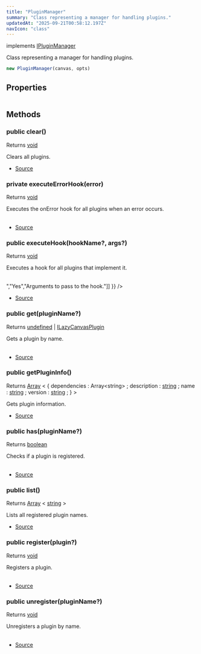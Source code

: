 ```yaml
---
title: "PluginManager"
summary: "Class representing a manager for handling plugins."
updatedAt: "2025-09-21T00:58:12.197Z"
navIcon: "class"
---
```



implements [IPluginManager](/LazyCanvas/interfaces/IPluginManager)

Class representing a manager for handling plugins.



```typescript
new PluginManager(canvas, opts)
```
<Table data={{ headers: [{"content":"Parameter","key":"parameter","sortable":true},{"content":"Type","key":"type","sortable":true},{"content":"Optional","key":"optional","sortable":true},{"content":"Description","key":"description"}], rows: [["canvas","[LazyCanvas](/LazyCanvas/Classes/General/LazyCanvas)","Yes","The LazyCanvas instance."],["opts","\\{\n  debug: boolean\n}","Yes","Optional settings for the PluginManager."]] }} />


## Properties
<Table data={{ headers: [{"content":"Name","key":"name","sortable":true},{"content":"Access Modifier","key":"access","sortable":true},{"content":"Type","key":"type","sortable":true},{"content":"Description","key":"desc"}], rows: [["canvas","public ","[any](https://developer.mozilla.org/en-US/docs/Web/JavaScript/Reference/Global_Objects/Object)","Reference to the LazyCanvas instance."],["debug","public ","[any](https://developer.mozilla.org/en-US/docs/Web/JavaScript/Reference/Global_Objects/Object)","Whether debugging is enabled."],["plugins","public ","[any](https://developer.mozilla.org/en-US/docs/Web/JavaScript/Reference/Global_Objects/Object)","A map storing installed plugins with their names as keys."]] }} />

## Methods

### public clear()
Returns [void](https://developer.mozilla.org/en-US/docs/Web/JavaScript/Reference/Global_Objects/undefined)

Clears all plugins.



- [Source](https://github.com/NMMTY/LazyCanvas/blob/1d5786684b8ca8d543a4533b2b64f8d093b1e426/packages/lazycanvas/src/structures/managers/PluginManager.ts#L360)

### private executeErrorHook(error)
Returns [void](https://developer.mozilla.org/en-US/docs/Web/JavaScript/Reference/Global_Objects/undefined)

Executes the onError hook for all plugins when an error occurs.



<Table data={{ headers: [{"content":"Parameter","key":"parameter","sortable":true},{"content":"Type","key":"type","sortable":true},{"content":"Optional","key":"optional","sortable":true},{"content":"Description","key":"description"}], rows: [["error","[Error](https://developer.mozilla.org/en-US/docs/Web/JavaScript/Reference/Global_Objects/Error)","No","The error that occurred."]] }} />



- [Source](https://github.com/NMMTY/LazyCanvas/blob/1d5786684b8ca8d543a4533b2b64f8d093b1e426/packages/lazycanvas/src/structures/managers/PluginManager.ts#L329)

### public executeHook(hookName?, args?)
Returns [void](https://developer.mozilla.org/en-US/docs/Web/JavaScript/Reference/Global_Objects/undefined)

Executes a hook for all plugins that implement it.



<Table data={{ headers: [{"content":"Parameter","key":"parameter","sortable":true},{"content":"Type","key":"type","sortable":true},{"content":"Optional","key":"optional","sortable":true},{"content":"Description","key":"description"}], rows: [["hookName","keyof [IPluginHooks](/LazyCanvas/interfaces/IPluginHooks)","Yes","The name of the hook to execute."],["args","[Array](https://developer.mozilla.org/en-US/docs/Web/JavaScript/Reference/Global_Objects/Array) \\< [any](https://developer.mozilla.org/en-US/docs/Web/JavaScript/Reference/Global_Objects/Object) \\>","Yes","Arguments to pass to the hook."]] }} />



- [Source](https://github.com/NMMTY/LazyCanvas/blob/1d5786684b8ca8d543a4533b2b64f8d093b1e426/packages/lazycanvas/src/structures/managers/PluginManager.ts#L308)

### public get(pluginName?)
Returns [undefined](https://developer.mozilla.org/en-US/docs/Web/JavaScript/Reference/Global_Objects/undefined) | [ILazyCanvasPlugin](/LazyCanvas/interfaces/ILazyCanvasPlugin)

Gets a plugin by name.



<Table data={{ headers: [{"content":"Parameter","key":"parameter","sortable":true},{"content":"Type","key":"type","sortable":true},{"content":"Optional","key":"optional","sortable":true},{"content":"Description","key":"description"}], rows: [["pluginName","[string](https://developer.mozilla.org/en-US/docs/Web/JavaScript/Reference/Global_Objects/String)","Yes","The name of the plugin."]] }} />



- [Source](https://github.com/NMMTY/LazyCanvas/blob/1d5786684b8ca8d543a4533b2b64f8d093b1e426/packages/lazycanvas/src/structures/managers/PluginManager.ts#L282)

### public getPluginInfo()
Returns [Array](https://developer.mozilla.org/en-US/docs/Web/JavaScript/Reference/Global_Objects/Array) \< \{ 
   dependencies :   Array\<string\> ;
   description :   [string](https://developer.mozilla.org/en-US/docs/Web/JavaScript/Reference/Global_Objects/String) ;
   name :   [string](https://developer.mozilla.org/en-US/docs/Web/JavaScript/Reference/Global_Objects/String) ;
   version :   [string](https://developer.mozilla.org/en-US/docs/Web/JavaScript/Reference/Global_Objects/String) ; 
} \>

Gets plugin information.



- [Source](https://github.com/NMMTY/LazyCanvas/blob/1d5786684b8ca8d543a4533b2b64f8d093b1e426/packages/lazycanvas/src/structures/managers/PluginManager.ts#L348)

### public has(pluginName?)
Returns [boolean](https://developer.mozilla.org/en-US/docs/Web/JavaScript/Reference/Global_Objects/Boolean)

Checks if a plugin is registered.



<Table data={{ headers: [{"content":"Parameter","key":"parameter","sortable":true},{"content":"Type","key":"type","sortable":true},{"content":"Optional","key":"optional","sortable":true},{"content":"Description","key":"description"}], rows: [["pluginName","[string](https://developer.mozilla.org/en-US/docs/Web/JavaScript/Reference/Global_Objects/String)","Yes","The name of the plugin."]] }} />



- [Source](https://github.com/NMMTY/LazyCanvas/blob/1d5786684b8ca8d543a4533b2b64f8d093b1e426/packages/lazycanvas/src/structures/managers/PluginManager.ts#L299)

### public list()
Returns [Array](https://developer.mozilla.org/en-US/docs/Web/JavaScript/Reference/Global_Objects/Array) \< [string](https://developer.mozilla.org/en-US/docs/Web/JavaScript/Reference/Global_Objects/String) \>

Lists all registered plugin names.



- [Source](https://github.com/NMMTY/LazyCanvas/blob/1d5786684b8ca8d543a4533b2b64f8d093b1e426/packages/lazycanvas/src/structures/managers/PluginManager.ts#L290)

### public register(plugin?)
Returns [void](https://developer.mozilla.org/en-US/docs/Web/JavaScript/Reference/Global_Objects/undefined)

Registers a plugin.



<Table data={{ headers: [{"content":"Parameter","key":"parameter","sortable":true},{"content":"Type","key":"type","sortable":true},{"content":"Optional","key":"optional","sortable":true},{"content":"Description","key":"description"}], rows: [["plugin","[ILazyCanvasPlugin](/LazyCanvas/interfaces/ILazyCanvasPlugin)","Yes","The plugin to register."]] }} />



- [Source](https://github.com/NMMTY/LazyCanvas/blob/1d5786684b8ca8d543a4533b2b64f8d093b1e426/packages/lazycanvas/src/structures/managers/PluginManager.ts#L219)

### public unregister(pluginName?)
Returns [void](https://developer.mozilla.org/en-US/docs/Web/JavaScript/Reference/Global_Objects/undefined)

Unregisters a plugin by name.



<Table data={{ headers: [{"content":"Parameter","key":"parameter","sortable":true},{"content":"Type","key":"type","sortable":true},{"content":"Optional","key":"optional","sortable":true},{"content":"Description","key":"description"}], rows: [["pluginName","[string](https://developer.mozilla.org/en-US/docs/Web/JavaScript/Reference/Global_Objects/String)","Yes","The name of the plugin to unregister."]] }} />



- [Source](https://github.com/NMMTY/LazyCanvas/blob/1d5786684b8ca8d543a4533b2b64f8d093b1e426/packages/lazycanvas/src/structures/managers/PluginManager.ts#L250)